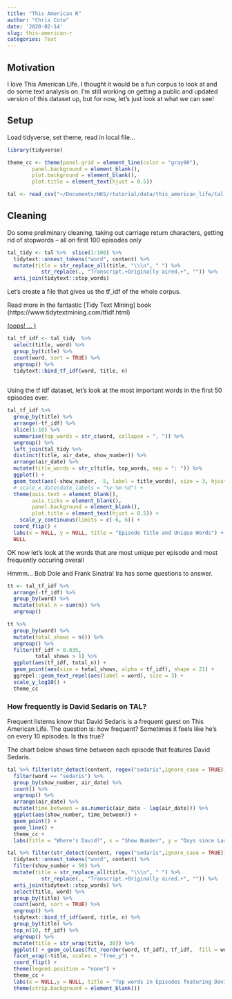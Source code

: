 ```yaml
---
title: "This American R"
author: "Chris Cote"
date: '2020-02-14'
slug: this-american-r
categories: Text
---
```


## Motivation
I love This American Life. I thought it would be a fun corpus to look at and do some text analysis on. I'm still working on getting a public and updated version of this dataset up, but for now, let's just look at what we can see!

## Setup
Load tidyverse, set theme, read in local file...
```r
library(tidyverse)

theme_cc <- theme(panel.grid = element_line(color = "gray90"),
        panel.background = element_blank(),
        plot.background = element_blank(),
        plot.title = element_text(hjust = 0.5))

tal <- read_csv("~/Documents/HKS/rtutorial/data/this_american_life/tal_complete.csv")

```


## Cleaning
Do some preliminary cleaning, taking out carriage return characters, getting rid of stopwords -- all on first 100 episodes only
```r
tal_tidy <- tal %>%  slice(1:100) %>% 
  tidytext::unnest_tokens("word", content) %>% 
  mutate(title = str_replace_all(title, "\\\n", " ") %>% 
           str_replace(., "Transcript.+Originally aired.+", "")) %>% 
  anti_join(tidytext::stop_words)
```


Let's create a file that gives us the tf_idf of the whole corpus. 

Read more in the fantastic [Tidy Text Mining] book (https://www.tidytextmining.com/tfidf.html)

[(oops! ... )](https://juliasilge.com/blog/introducing-tidylo/)
```r
tal_tf_idf <- tal_tidy  %>% 
  select(title, word) %>% 
  group_by(title) %>% 
  count(word, sort = TRUE) %>% 
  ungroup() %>% 
  tidytext::bind_tf_idf(word, title, n)
  
```

Using the tf idf dataset, let's look at the most important words in the first 50 episodes ever. 
```r
tal_tf_idf %>% 
  group_by(title) %>% 
  arrange(-tf_idf) %>% 
  slice(1:10) %>% 
  summarise(top_words = str_c(word, collapse = ", ")) %>% 
  ungroup() %>% 
  left_join(tal_tidy %>% 
  distinct(title, air_date, show_number)) %>% 
  arrange(air_date) %>% 
  mutate(title_words = str_c(title, top_words, sep = ": ")) %>% 
  ggplot() + 
  geom_text(aes(-show_number, -5, label = title_words), size = 3, hjust = 0) + 
  # scale_x_date(date_labels = "%y-%m-%d") +
  theme(axis.text = element_blank(),
        axis.ticks = element_blank(),
        panel.background = element_blank(),
        plot.title = element_text(hjust = 0.5)) +
    scale_y_continuous(limits = c(-6, 6)) +
  coord_flip() + 
  labs(x = NULL, y = NULL, title = "Episode Title and Unique Words") +
  NULL
```


OK now let's look at the words that are most unique per episode and most frequently occuring overall

Hmmm... Bob Dole and Frank Sinatra! Ira has some questions to answer.
```r
tt <- tal_tf_idf %>% 
  arrange(-tf_idf) %>% 
  group_by(word) %>% 
  mutate(total_n = sum(n)) %>% 
  ungroup()

tt %>% 
  group_by(word) %>% 
  mutate(total_shows = n()) %>% 
  ungroup() %>% 
  filter(tf_idf > 0.035,
         total_shows > 1) %>% 
  ggplot(aes(tf_idf, total_n)) + 
  geom_point(aes(size = total_shows, alpha = tf_idf), shape = 21) +
  ggrepel::geom_text_repel(aes(label = word), size = 3) +
  scale_y_log10() +
  theme_cc

```




### How frequently is David Sedaris on TAL?

Frequent listerns know that David Sedaris is a frequent guest on This American Life. The question is: how frequent? Sometimes it feels like he's on every 10 episodes. Is this true?

The chart below shows time between each episode that features David Sedaris.


```r
tal %>% filter(str_detect(content, regex("sedaris",ignore_case = TRUE))) %>%   tidytext::unnest_tokens("word", content) %>% 
  filter(word == "sedaris") %>% 
  group_by(show_number, air_date) %>% 
  count() %>% 
  ungroup() %>% 
  arrange(air_date) %>% 
  mutate(time_between = as.numeric(air_date - lag(air_date))) %>% 
  ggplot(aes(show_number, time_between)) +
  geom_point() +
  geom_line() +
  theme_cc +
  labs(title = "Where's David?", x = "Show Number", y = "Days since Last Sedaris Appearance")
```


```r
tal %>% filter(str_detect(content, regex("sedaris",ignore_case = TRUE))) %>%    
  tidytext::unnest_tokens("word", content) %>% 
  filter(show_number < 50) %>% 
  mutate(title = str_replace_all(title, "\\\n", " ") %>% 
           str_replace(., "Transcript.+Originally aired.+", "")) %>% 
  anti_join(tidytext::stop_words) %>% 
  select(title, word) %>% 
  group_by(title) %>% 
  count(word, sort = TRUE) %>% 
  ungroup() %>% 
  tidytext::bind_tf_idf(word, title, n) %>% 
  group_by(title) %>% 
  top_n(10, tf_idf) %>% 
  ungroup() %>% 
  mutate(title = str_wrap(title, 30)) %>% 
  ggplot() + geom_col(aes(fct_reorder(word, tf_idf), tf_idf,  fill = word), show.legend = FALSE) +
  facet_wrap(~title, scales = "free_y") +
  coord_flip() + 
  theme(legend.position = "none") +
  theme_cc + 
  labs(x = NULL,y = NULL, title = "Top words in Episodes featuring David Sedaris") +
  theme(strip.background = element_blank())
  
```


